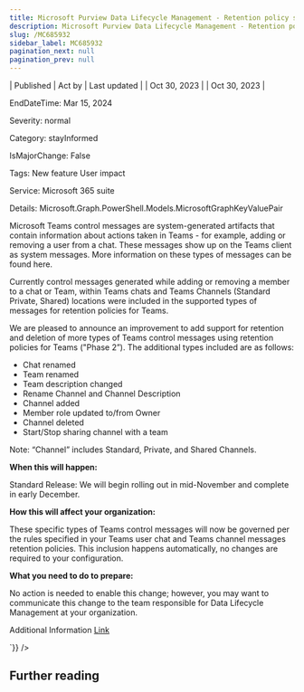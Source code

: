 ```yaml
---
title: Microsoft Purview Data Lifecycle Management - Retention policy support for more types of Microsoft Teams control messages
description: Microsoft Purview Data Lifecycle Management - Retention policy support for more types of Microsoft Teams control messages
slug: /MC685932
sidebar_label: MC685932
pagination_next: null
pagination_prev: null
---
```



| Published | Act by | Last updated |
| Oct 30, 2023 |  | Oct 30, 2023 |

EndDateTime: Mar 15, 2024

Severity: normal

Category: stayInformed

IsMajorChange: False

Tags: New feature User impact

Service: Microsoft 365 suite

Details: Microsoft.Graph.PowerShell.Models.MicrosoftGraphKeyValuePair

<div dangerouslySetInnerHTML={{__html:`
<p>Microsoft Teams control messages are system-generated artifacts that contain information about actions taken in Teams - for example, adding or removing a user from a chat. These messages show up on the Teams client as system messages. More information on these types of messages can be found here.</p><p>Currently control messages generated while adding or removing a member to a chat or Team, within Teams chats and Teams Channels (Standard Private, Shared) locations were included in the supported types of messages for retention policies for Teams.
</p><p>We are pleased to announce an improvement to add support for retention and deletion of more types of Teams control messages using retention policies for Teams ("Phase 2”). The additional types included are as follows:
</p><ul><li>Chat renamed
</li><li>Team renamed
</li><li>Team description changed
</li><li>Rename Channel and Channel Description
</li><li>Channel added
</li><li>Member role updated to/from Owner
</li><li>Channel deleted
</li><li>Start/Stop sharing channel with a team
</li></ul><p>Note: “Channel” includes Standard, Private, and Shared Channels.</p>
<p><b>When this will happen:</b></p>

<p>Standard Release: We will begin rolling out in mid-November and complete in early December.</p>

<p><b>How this will affect your organization:</b></p>

<p>These specific types of Teams control messages will now be governed per the rules specified in your Teams user chat and Teams channel messages retention policies. This inclusion happens automatically, no changes are required to your configuration.</p>
<p><b>What you need to do to prepare:</b></p>
<p>No action is needed to enable this change; however, you may want to communicate this change to the team responsible for Data Lifecycle Management at your organization.</p><p>Additional Information <a href="https://learn.microsoft.com/microsoft-365/compliance/retention-policies-teams?view=o365-worldwide#whats-included-for-retention-and-deletion" target="_blank">Link</a></p>
`}} />

## Further reading
